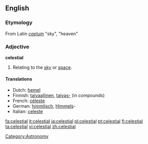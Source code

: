 ==English==

===Etymology===
From Latin ''[[caelum]]'' "sky", "heaven"

===Adjective===
'''celestial''' {{notcomparable}}

# Relating to the [[sky]] or [[space]].

====Translations====
{{top}}
*Dutch: [[hemel]]
*Finnish: [[taivaallinen]], [[taivas-]] (in compounds)
*French: [[céleste]]
*German: [[himmlisch]], [[Himmel]]s-
*Italian: [[celeste]]
{{mid}}
{{bottom}}

[[Category:Astronomy]]

[[fa:celestial]]
[[it:celestial]]
[[ja:celestial]]
[[pl:celestial]]
[[pt:celestial]]
[[fi:celestial]]
[[ta:celestial]]
[[vi:celestial]]
[[zh:celestial]]